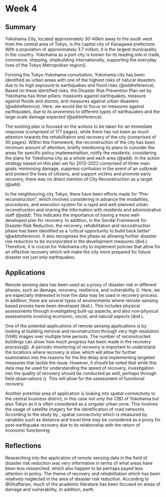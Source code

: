 # Week 4 {.unnumberered}

## Summary 

Yokohama City, located approximately 30-40km away to the south west from the central area of Tokyo, is the capital city of Kanagawa prefecture. With a population of approximately 3.7 million, it is the largest municipality in the country. Yokohama as a port city is known for its leading role in trade, commerce, shipping, shipbuilding internationally, supporting the everyday lives of the Tokyo Metropolitan region(). 

Forming the Tokyo-Yokohama conurbation, Yokohama city has been identified as urban areas with one of the highest risks of natural disasters due to its high exposure to earthquakes and flood risks (@addreference). Based on these identified risks, the Disaster Risk Prevention Plan set by Yokohama has three pillars: measures against earthquakes, measure against floods and storms, and measures against urban disasters (@addreference). Here, we would like to focus on measures against earthquakes, due to its proneness to different types of earthquakes and the large scale damage expected (@addreference). 

The existing plan is focused on the actions to be taken for an immediate response (comprised of 177 pages), while there has not been as much attention towards the rehabilitation and recovery of the city (comprised of 30 pages). Within this framework, the reconstruction of the city has been minimum amount of attention, briefly mentioning its plans to consider the areas for specific policy implementaition, notify the residents, considering the plans for Yokohoma city as a whole and each area (@add). In the action strategy based on this plan set for 2013-2022 comprised of three main goals: minimising damage, suppress confusion in the event of an outbreak and protect the lives of citizens, and support victims and promote early recovery, there was no direct mention of City Reconstruction as a target (@add). 

In the neighbouring city Tokyo, there have been efforts made for "Pre-reconstruction", which involves considering in advance the modalities, procedures, and execution system for a rapid and well-planned urban reconstruction and sharing the information with residents and administrative staff (@add). This indicates the importance of having a more well-developed plan for recovery. In addition, in the Sendai Framework for Disaster Risk Reduction, the recovery, rehabilitation and reconstruction phase has been identified as a 'critical opportunity to build back better' (@addreference). It also recognises the phase as allowing further disaster risk reduction to be incorporated in the development measures (ibid.). Therefore, it is crucial for Yokohama city to implement policies that allow for an effective recovery which will make the city more prepared for future disaster not just only earthquakes. 

## Applications

Remote sensing data has been used as a proxy of disaster risk in different phases, such as damage, recovery, resilience, and vulnerability (). Here, we are especially interested in how the data may be used in recovery process. In addition, there are several types of environments where remote-sensing based proxies have been developed (ibid.). This includes physical assessments through investigating built-up aspects, and also non-physical assessments involving economic, social, and natural aspects (ibid.). 

One of the potential applications of remote sensing applications is by looking at building removal and reconstruction through very high resolution (VHR) images over multiple time periods. The number of reconstructed buildings can show how much progress has been made in the recovery process(@). A periodic monitoring of recovery is important to understand the locations where recovery is slow, which will allow for further examination into the reasons for the the delay and implementing targeted measures that tackle the issue. However, it should be noted that while this data may be used for understanding the speed of recovery, investigation into the quality of recovery should be conducted as well, perhaps through field observations (). This will allow for the assessment of functional recovery.

Another potential area of application is looking into spatial connectivity to the central business district, in this case not only the CBD of Yokohama but also Tokyo as it is often considered as a singular urban zone. This involves the usage of satellite imagery for the identification of road networks. According to the study by , spatial connectivity which is measured by variables such as distance and travel time may be considered as a proxy for post-earthquake recovery due to its relationship with the return of economic functioning. 


## Reflections
Researching into the application of remote sensing data in the field of disaster risk reduction was very informative in terms of what areas have been less researched, which also happen to be perhaps payed less attention in policy. The theme of recovery and rehabilitation which has been relatively neglected in the area of disaster risk reduction. According to @Ghaffarian, much of the academic literature has been focused on areas of damage and vulnerability, In addition, earth